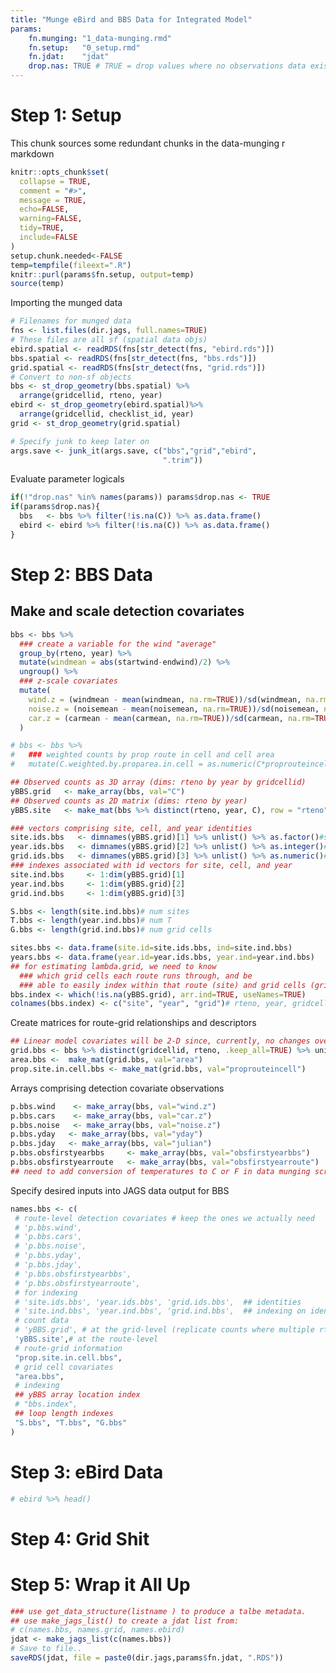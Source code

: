 ```yaml
---
title: "Munge eBird and BBS Data for Integrated Model"
params:
    fn.munging: "1_data-munging.rmd"
    fn.setup:   "0_setup.rmd"
    fn.jdat:    "jdat"
    drop.nas: TRUE # TRUE = drop values where no observations data exists
---
```


# Step 1: Setup 
 This chunk sources some redundant chunks in the data-munging r markdown
```r
knitr::opts_chunk$set(
  collapse = TRUE,
  comment = "#>", 
  message = TRUE, 
  echo=FALSE, 
  warning=FALSE, 
  tidy=TRUE, 
  include=FALSE
)
setup.chunk.needed<-FALSE
temp=tempfile(fileext=".R")
knitr::purl(params$fn.setup, output=temp)
source(temp)
```

Importing the munged data
```r
# Filenames for munged data
fns <- list.files(dir.jags, full.names=TRUE)
# These files are all sf (spatial data objs)
ebird.spatial <- readRDS(fns[str_detect(fns, "ebird.rds")])
bbs.spatial <- readRDS(fns[str_detect(fns, "bbs.rds")])
grid.spatial <- readRDS(fns[str_detect(fns, "grid.rds")])
# Convert to non-sf objects
bbs <- st_drop_geometry(bbs.spatial) %>% 
  arrange(gridcellid, rteno, year)
ebird <- st_drop_geometry(ebird.spatial)%>% 
  arrange(gridcellid, checklist_id, year)
grid <- st_drop_geometry(grid.spatial)

# Specify junk to keep later on 
args.save <- junk_it(args.save, c("bbs","grid","ebird",                                "bbs.spatial","grid.spatial","ebird.spatial",
                                  ".trim"))
```

Evaluate parameter logicals
```r
if(!"drop.nas" %in% names(params)) params$drop.nas <- TRUE
if(params$drop.nas){
  bbs   <- bbs %>% filter(!is.na(C)) %>% as.data.frame()
  ebird <- ebird %>% filter(!is.na(C)) %>% as.data.frame()
}
```

# Step 2: BBS Data
## Make and scale detection covariates
```r
bbs <- bbs %>%
  ### create a variable for the wind "average"
  group_by(rteno, year) %>%
  mutate(windmean = abs(startwind-endwind)/2) %>%
  ungroup() %>% 
  ### z-scale covariates
  mutate(
    wind.z = (windmean - mean(windmean, na.rm=TRUE))/sd(windmean, na.rm=TRUE),
    noise.z = (noisemean - mean(noisemean, na.rm=TRUE))/sd(noisemean, na.rm=TRUE),
    car.z = (carmean - mean(carmean, na.rm=TRUE))/sd(carmean, na.rm=TRUE)
  ) 

# bbs <- bbs %>%
#   ### weighted counts by prop route in cell and cell area
#   mutate(C.weighted.by.proparea.in.cell = as.numeric(C*proprouteincell/area)) # weighted C per grid area (# per m^2)
```

```r
## Observed counts as 3D array (dims: rteno by year by gridcellid)
yBBS.grid   <- make_array(bbs, val="C")
## Observed counts as 2D matrix (dims: rteno by year)
yBBS.site   <- make_mat(bbs %>% distinct(rteno, year, C), row = "rteno", col="year", val = "C")

### vectors comprising site, cell, and year identities
site.ids.bbs   <- dimnames(yBBS.grid)[1] %>% unlist() %>% as.factor()#sites=rteno
year.ids.bbs   <- dimnames(yBBS.grid)[2] %>% unlist() %>% as.integer()#years
grid.ids.bbs   <- dimnames(yBBS.grid)[3] %>% unlist() %>% as.numeric()#gridcellid
### indexes associated with id vectors for site, cell, and year
site.ind.bbs     <- 1:dim(yBBS.grid)[1]
year.ind.bbs     <- 1:dim(yBBS.grid)[2]
grid.ind.bbs     <- 1:dim(yBBS.grid)[3]

S.bbs <- length(site.ind.bbs)# num sites
T.bbs <- length(year.ind.bbs)# num T
G.bbs <- length(grid.ind.bbs)# num grid cells

sites.bbs <- data.frame(site.id=site.ids.bbs, ind=site.ind.bbs)
years.bbs <- data.frame(year.id=year.ids.bbs, year.ind=year.ind.bbs)
## for estimating lambda.grid, we need to know
  ### which grid cells each route runs through, and be
  ### able to easily index within that route (site) and grid cells (grid)
bbs.index <- which(!is.na(yBBS.grid), arr.ind=TRUE, useNames=TRUE)
colnames(bbs.index) <- c("site", "year", "grid")# rteno, year, gridcellid
```

Create matrices for route-grid relationships and descriptors
```r
## Linear model covariates will be 2-D since, currently, no changes over time. 
grid.bbs <- bbs %>% distinct(gridcellid, rteno, .keep_all=TRUE) %>% units::drop_units()
area.bbs <-  make_mat(grid.bbs, val="area")
prop.site.in.cell.bbs <- make_mat(grid.bbs, val="proprouteincell")
```

Arrays comprising detection covariate observations
```r
p.bbs.wind    <- make_array(bbs, val="wind.z")
p.bbs.cars    <- make_array(bbs, val="car.z")
p.bbs.noise   <- make_array(bbs, val="noise.z")
p.bbs.yday   <- make_array(bbs, val="yday")
p.bbs.jday   <- make_array(bbs, val="julian")
p.bbs.obsfirstyearbbs     <- make_array(bbs, val="obsfirstyearbbs")
p.bbs.obsfirstyearroute   <- make_array(bbs, val="obsfirstyearroute")
## need to add conversion of temperatures to C or F in data munging scripts!!!
```

Specify desired inputs into JAGS data output for BBS 
```r
names.bbs <- c(
 # route-level detection covariates # keep the ones we actually need
 # 'p.bbs.wind', 
 # 'p.bbs.cars', 
 # 'p.bbs.noise', 
 # 'p.bbs.yday', 
 # 'p.bbs.jday', 
 # 'p.bbs.obsfirstyearbbs',
 # 'p.bbs.obsfirstyearroute',
 # for indexing
 # 'site.ids.bbs', 'year.ids.bbs', 'grid.ids.bbs',  ## identities
 # 'site.ind.bbs', 'year.ind.bbs', 'grid.ind.bbs',  ## indexing on identities
 # count data
 # 'yBBS.grid', # at the grid-level (replicate counts where multiple rteno in a single grid.)
 'yBBS.site',# at the route-level
 # route-grid information
 "prop.site.in.cell.bbs", 
 # grid cell covariates
 "area.bbs",
 # indexing
 ## yBBS array location index 
 # "bbs.index",
 ## loop length indexes
 "S.bbs", "T.bbs", "G.bbs"
)
```

# Step 3: eBird Data
```r
# ebird %>% head()


```



# Step 4: Grid Shit

# Step 5: Wrap it All Up 
```r
### use get_data_structure(listname ) to produce a talbe metadata. 
## use make_jags_list() to create a jdat list from:
# c(names.bbs, names.grid, names.ebird)
jdat <- make_jags_list(c(names.bbs))
# Save to file..
saveRDS(jdat, file = paste0(dir.jags,params$fn.jdat, ".RDS"))
```

